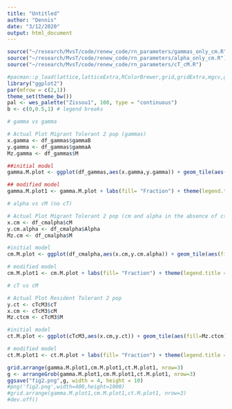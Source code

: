 ```yaml
---
title: "Untitled"
author: "Dennis"
date: "3/12/2020"
output: html_document
---
```


```r
source("~/research/MvsT/code/renew_code/rn_parameters/gammas_only_cm.R")
source("~/research/MvsT/code/renew_code/rn_parameters/alpha_only_cm.R")
source("~/research/MvsT/code/renew_code/rn_parameters/cT_cM.R")
```

```r
#pacman::p_load(lattice,latticeExtra,RColorBrewer,grid,gridExtra,mgcv,ggplot2,reshape2,scales,wesanderson,ggcorrplot)
library("ggplot2")
par(mfrow = c(2,1))
theme_set(theme_bw())
pal <- wes_palette("Zissou1", 100, type = "continuous")
b <- c(0,0.5,1) # legend breaks

# gamma vs gamma 

# Actual Plot Migrant Tolerant 2 pop (gammas)
x.gamma <- df_gammas$gammaB
y.gamma <- df_gammas$gammaA
Mz.gamma <- df_gammas$M

##initial model
gamma.M.plot <- ggplot(df_gammas,aes(x.gamma,y.gamma)) + geom_tile(aes(fill=Mz.gamma),interpolate = TRUE) + xlab(expression(paste("Gamma B",~(gamma[B])))) + ylab(expression(paste("Gamma A",~(gamma[A]))))

## modified model
gamma.M.plot1 <- gamma.M.plot + labs(fill= "Fraction") + theme(legend.title = element_text(size = 9),legend.text = element_text(size=6)) + ggtitle(expression(paste((a)~~~gamma[A]~vs~gamma[B]))) + scale_fill_gradientn(colors=pal,limits=c(0,1),breaks=b,labels=format(b)) + scale_x_continuous(expand = c(0, 0)) + scale_y_continuous(expand = c(0, 0))

# alpha vs cM (no cT)

# Actual Plot Migrant Tolerant 2 pop (cm and alpha in the absence of ct)
x.cm <- df_cmalpha$cM
y.cm.alpha <- df_cmalpha$Alpha
Mz.cm <- df_cmalpha$M

#initial model
cm.M.plot <- ggplot(df_cmalpha,aes(x.cm,y.cm.alpha)) + geom_tile(aes(fill=Mz.cm),interpolate = TRUE) + xlab(expression(paste("Fecundity cost of migration",~(c[M])))) + ylab(expression(paste("Infection cost",~(alpha))))

# modified model
cm.M.plot1 <- cm.M.plot + labs(fill= "Fraction") + theme(legend.title = element_text(size = 9),legend.text = element_text(size=6)) + ggtitle(expression(paste((b)~~~alpha~vs~c[M]))) + scale_fill_gradientn(colors=pal,limits=c(0,1),breaks=b,labels=format(b)) + scale_x_continuous(expand = c(0, 0)) + scale_y_continuous(expand = c(0, 0))

# cT vs cM 

# Actual Plot Resident Tolerant 2 pop
y.ct <- cTcM3$cT
x.cm <- cTcM3$cM
Mz.ctcm <- cTcM3$M

#initial model
ct.M.plot <- ggplot(cTcM3,aes(x.cm,y.ct)) + geom_tile(aes(fill=Mz.ctcm),interpolate = TRUE) + ylab(expression(paste("Fecundity cost of tolerance",~(c[T])))) + xlab(expression(paste("Fecundity cost of migrant",~(c[M]))))

# modified model
ct.M.plot1 <- ct.M.plot + labs(fill= "Fraction") + theme(legend.title = element_text(size = 9),legend.text = element_text(size=6)) + ggtitle(expression(paste((c)~~~c[T]~vs~c[M]))) + scale_fill_gradientn(colors=pal,limits=c(0,1),breaks=b,labels=format(b)) + scale_x_continuous(expand = c(0, 0)) + scale_y_continuous(expand = c(0, 0))
```

```r
grid.arrange(gamma.M.plot1,cm.M.plot1,ct.M.plot1, nrow=3)
g <- arrangeGrob(gamma.M.plot1,cm.M.plot1,ct.M.plot1, nrow=3)
ggsave("fig2.png",g, width = 4, height = 10)
#png('fig2.png',width=400,height=1000)
#grid.arrange(gamma.M.plot1,cm.M.plot1,ct.M.plot1, nrow=3)
#dev.off()
```

